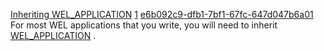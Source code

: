 [[Property:title|Inheriting WEL_APPLICATION]]
[[Property:weight|1]]
[[Property:uuid|e6b092c9-dfb1-7bf1-67fc-647d047b6a01]]
For most WEL applications that you write, you will need to inherit [[ref:libraries/wel/reference/wel_application_chart|WEL_APPLICATION]] . 

{{note| '''Note'''. See [[Tutorial Step 1|step1]]  in the [[WEL Tutorial|tutorial]]  for a simple demonstration of how to do this }}




